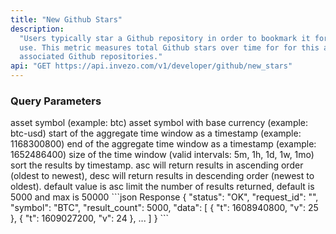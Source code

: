 ```yaml
---
title: "New Github Stars"
description:
  "Users typically star a Github repository in order to bookmark it for future
  use. This metric measures total Github stars over time for for this asset's
  associated Github repositories."
api: "GET https://api.invezo.com/v1/developer/github/new_stars"
---
```


### Query Parameters

<ParamField query="symbol" type="string" required>
  asset symbol (example: btc)
</ParamField>

<ParamField query="pair" type="string" required>
  asset symbol with base currency (example: btc-usd)
</ParamField>

<ParamField query="min" type="int" required>
  start of the aggregate time window as a timestamp (example: 1168300800)
</ParamField>

<ParamField query="max" type="int" required>
  end of the aggregate time window as a timestamp (example: 1652486400)
</ParamField>

<ParamField query="interval" type="string" required>
  size of the time window (valid intervals: 5m, 1h, 1d, 1w, 1mo)
</ParamField>

<ParamField query="sort" type="string">
  sort the results by timestamp. asc will return results in ascending order
  (oldest to newest), desc will return results in descending order (newest to
  oldest). default value is asc
</ParamField>

<ParamField query="limit" type="int">
  limit the number of results returned, default is 5000 and max is 50000
</ParamField>

<ResponseExample>
```json Response
{
    "status": "OK",
    "request_id": "",
    "symbol": "BTC",
    "result_count": 5000,
    "data": [
        {
            "t": 1608940800,
            "v": 25
        },
        {
            "t": 1609027200,
            "v": 24
        },
        ...
    ]
}
```
</ResponseExample>

